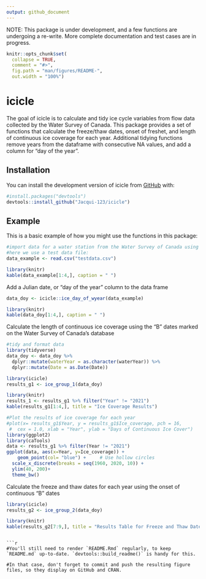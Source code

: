 ```yaml
---
output: github_document
---
```


NOTE: This package is under development, and a few functions are undergoing a re-write. More complete documentation and test cases are in progress.

<!-- README.md is generated from README.Rmd. Please edit that file -->

```r

knitr::opts_chunk$set(
  collapse = TRUE,
  comment = "#>",
  fig.path = "man/figures/README-",
  out.width = "100%")
```

# icicle

<!-- badges: start -->
<!-- badges: end -->

The goal of icicle is to calculate and tidy ice cycle variables from flow data collected by the Water Survey of Canada. This package provides a set of functions that calculate the freeze/thaw dates, onset of freshet, and length of continuous ice coverage for each year. Additional tidying functions remove years from the dataframe with consecutive NA values, and add a column for "day of the year". 

## Installation

You can install the development version of icicle from [GitHub](https://github.com/) with:

``` r
#install.packages("devtools")
devtools::install_github("Jacqui-123/icicle")
```

## Example

This is a basic example of how you might use the functions in this package:

```r
#import data for a water station from the Water Survey of Canada using tidyhydat::hy_daily_flows()
#here we use a test data file:
data_example <- read.csv("testdata.csv")

```

```r
library(knitr)
kable(data_example[1:4,], caption = " ") 
```

Add a Julian date, or "day of the year" column to the data frame 
```r
data_doy <- icicle::ice_day_of_wyear(data_example)
```

```r
library(knitr)
kable(data_doy[1:4,], caption = " ") 

```

Calculate the length of continuous ice coverage using the "B" dates marked on the Water Survey of Canada's database 

```r
#tidy and format data
library(tidyverse)
data_doy <- data_doy %>%
  dplyr::mutate(waterYear = as.character(waterYear)) %>%
  dplyr::mutate(Date = as.Date(Date)) 

```

```r
library(icicle)
results_g1 <- ice_group_1(data_doy)
```


```r
library(knitr)
results_1 <- results_g1 %>% filter("Year" != "2021")
kable(results_g1[1:4,], title = "Ice Coverage Results") 

```

```r
#Plot the results of ice coverage for each year
#plot(x= results_g1$Year, y = results_g1$Ice_coverage, pch = 16,
 #  cex = 1.0, xlab = "Year", ylab = "Days of Continuous Ice Cover")
library(ggplot2)
library(caTools)
data <- results_g1 %>% filter(Year != "2021")
ggplot(data, aes(x=Year, y=Ice_coverage)) +
    geom_point(col= "blue") +     # Use hollow circles
  scale_x_discrete(breaks = seq(1960, 2020, 10)) +
  ylim(40, 200)+
  theme_bw() 


```

Calculate the freeze and thaw dates for each year using the onset of continuous "B" dates 

```r
library(icicle)
results_g2 <- ice_group_2(data_doy)
```


```r
library(knitr)
kable(results_g2[7:9,], title = "Results Table for Freeze and Thaw Dates") 

```
```

```r

#You'll still need to render `README.Rmd` regularly, to keep `README.md` up-to-date. `devtools::build_readme()` is handy for this.

#In that case, don't forget to commit and push the resulting figure files, so they display on GitHub and CRAN.

```

